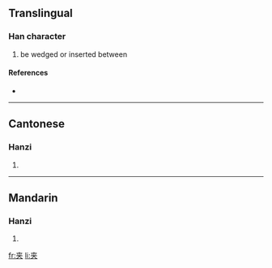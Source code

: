 {{see|夾}}
==Translingual==

===Han character===
{{Han char|rn=37|rad=大|as=03|sn=6|four=|canj=大廿 (KT)}}

# be wedged or inserted between

====References====
* {{Han ref|kx=0250.071|hdz=10019.060|uh=5939|ud=22841}}

----

==Cantonese==

===Hanzi===
{{yue-hanzi|jyut=|y=gaap3}}

# {{defn|Cantonese}}

----

==Mandarin==

===Hanzi===
{{cmn-hanzi|tra=夾|pin=[[jiā]] ([[jia1]])|wg=chia<sup>1</sup>}}

# {{defn|Mandarin}}

[[fr:夹]]
[[li:夹]]